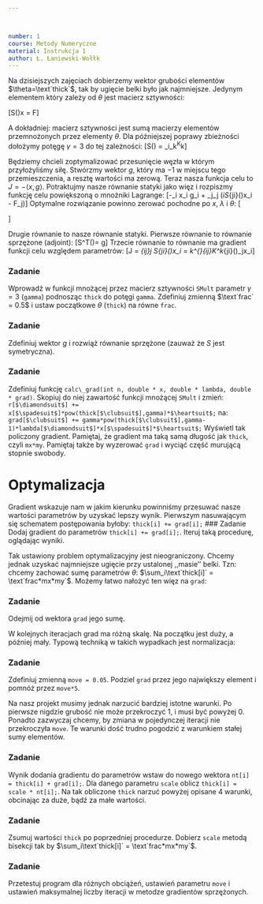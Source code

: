```yaml
---



number: 1
course: Metody Numeryczne
material: Instrukcja 1
author: Ł. Łaniewski-Wołłk
---
```


Na dzisiejszych zajęciach dobierzemy wektor grubości elementów $\theta=\text`thick`$, tak by ugięcie belki było jak najmniejsze. Jedynym elementem który zależy od $\theta$ jest macierz sztywności:

\[S(\theta)x = F\]

A dokładniej: macierz sztywności jest sumą macierzy elementów przemnożonych przez elementy $\theta$. Dla późniejszej poprawy zbieżności dołożymy potęgę $\gamma=3$ do tej zależności:
\[S(\theta) = \sum_i\theta_k^\gamma K^k\]

Będziemy chcieli zoptymalizować przesunięcie węzła w którym przyłożyliśmy siłę. Stwórzmy wektor $g$, który ma $-1$ w miejscu tego przemieszczenia, a resztę wartości ma zerową. Teraz nasza funkcja celu to $J = -\langle x, g \rangle$. Potraktujmy nasze równanie statyki jako więz i rozpiszmy funkcję celu powiększoną o mnożniki Lagrange:
\[-\sum_i x_i g_i  + \sum_j\lambda_j (\sum_iS_{ji}(\theta)x_i - F_j)\]
Optymalne rozwiązanie powinno zerować pochodne po $x$, $\lambda$ i $\theta$:
\[\begin{cases}
-g_i + \sum_j\lambda_j S_{ji} (\theta) &= 0
\sum_i S_{ji}(\theta)x_i - F_j &= 0
\sum_{ij}\lambda_j \pr{\theta_k}S_{ji}(\theta)x_i &= 0
\end{cases}\]

Drugie równanie to nasze równanie statyki. Pierwsze równanie to równanie sprzężone (adjoint):
\[S^T(\theta)\lambda = g\]
Trzecie równanie to równanie ma gradient funkcji celu względem parametrów:
\[\frac{d}{d\theta_k}J = \sum_{ij}\lambda_j \pr{\theta_k}S_{ji}(\theta)x_i = \gamma\theta_k^{\gamma-1}\sum_{ij}K^k_{ji}(\theta)\lambda_jx_i\]

### Zadanie
Wprowadź w funkcji mnożącej przez macierz sztywności `SMult` parametr $\gamma=3$ (`gamma`) podnosząc `thick` do potęgi `gamma`. Zdefiniuj zmienną $\text`frac` = 0.5$ i ustaw początkowe $\theta$ (`thick`) na równe `frac`. 


### Zadanie
Zdefiniuj wektor $g$ i rozwiąż równanie sprzężone (zauważ że $S$ jest symetryczna).


### Zadanie
Zdefiniuj funkcję `calc\_grad(int n, double * x, double * lambda, double * grad)`. Skopiuj do niej zawartość funkcji mnożącej `SMult` i zmień:
`r[$\diamondsuit$] += x[$\spadesuit$]*pow(thick[$\clubsuit$],gamma)*$\heartsuit$;`
na:
`grad[$\clubsuit$] += gamma*pow(thick[$\clubsuit$],gamma-1)*lambda[$\diamondsuit$]*x[$\spadesuit$]*$\heartsuit$;`
Wyświetl tak policzony gradient. Pamiętaj, że gradient ma taką samą długość jak `thick`, czyli `mx*my`. Pamiętaj także by wyzerować `grad` i wyciąć część murującą stopnie swobody.



# Optymalizacja

Gradient wskazuje nam w jakim kierunku powinniśmy przesuwać nasze wartości parametrów by uzyskać lepszy wynik. Pierwszym nasuwającym się schematem postępowania byłoby:
`thick[i] += grad[i]; `
### Zadanie
Dodaj gradient do parametrów `thick[i] += grad[i];`. Iteruj taką procedurę, oglądając wyniki.


Tak ustawiony problem optymalizacyjny jest nieograniczony. Chcemy jednak uzyskać najmniejsze ugięcie przy ustalonej ,,masie'' belki. Tzn: chcemy zachować sumę parametrów $\theta$: $\sum_i\text`thick[i]` = \text`frac*mx*my`$. Możemy łatwo nałożyć ten więz na `grad`:

### Zadanie
Odejmij od wektora `grad` jego sumę.


W kolejnych iteracjach grad ma różną skalę. Na początku jest duży, a później mały. Typową techniką w takich wypadkach jest normalizacja:

### Zadanie
Zdefiniuj zmienną `move = 0.05`. Podziel `grad` przez jego największy element i pomnóż przez `move*5`.


Na nasz projekt musimy jednak narzucić bardziej istotne warunki. Po pierwsze nigdzie grubość nie może przekroczyć $1$, i musi być powyżej $0$. Ponadto zazwyczaj chcemy, by zmiana w pojedynczej iteracji nie przekroczyła `move`. Te warunki dość trudno pogodzić z warunkiem stałej sumy elementów. 

### Zadanie
Wynik dodania gradientu do parametrów wstaw do nowego wektora `nt[i] = thick[i] + grad[i];`. Dla danego parametru `scale` oblicz `thick[i] = scale * nt[i];`. Na tak obliczone `thick` narzuć powyżej opisane 4 warunki, obcinając za duże, bądź za małe wartości.


### Zadanie
Zsumuj wartości `thick` po poprzedniej procedurze. Dobierz `scale` metodą bisekcji tak by $\sum_i\text`thick[i]` = \text`frac*mx*my`$.


### Zadanie
Przetestuj program dla różnych obciążeń, ustawień parametru `move` i ustawień maksymalnej liczby iteracji w metodze gradientów sprzężonych.


